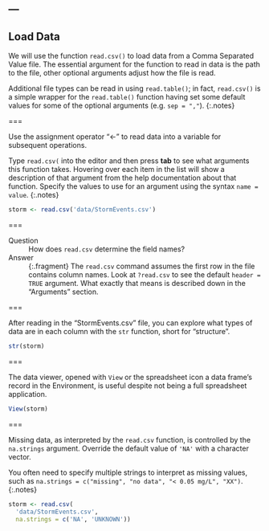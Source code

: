 ---
---

## Load Data

We will use the function `read.csv()` to load data from a Comma Separated Value
file. The essential argument for the function to read in data is the path to the
file, other optional arguments adjust how the file is read.

Additional file types can be read in using `read.table()`; in fact, `read.csv()`
is a simple wrapper for the `read.table()` function having set some default
values for some of the optional arguments (e.g. `sep = ","`).
{:.notes}

===

Use the assignment operator "<-" to read data into a variable for
subsequent operations.

Type `read.csv(` into the editor and then press **tab** to see what arguments
this function takes. Hovering over each item in the list will show a description
of that argument from the help documentation about that function. Specify the
values to use for an argument using the syntax `name = value`.
{:.notes}

```r
storm <- read.csv('data/StormEvents.csv')
```

===

Question
: How does `read.csv` determine the field names?

Answer
: {:.fragment} The `read.csv` command assumes the first row in the file contains
column names. Look at `?read.csv` to see the default `header = TRUE` argument.
What exactly that means is described down in the "Arguments" section.

===

After reading in the "StormEvents.csv" file, you can explore what types of data
are in each column with the `str` function, short for "structure".

```r
str(storm)
```

===

The data viewer, opened with `View` or the spreadsheet icon a data frame's record
in the Environment, is useful despite not being a full spreadsheet application.

```r
View(storm)
```

===

Missing data, as interpreted by the `read.csv` function, is controlled by the
`na.strings` argument. Override the default value of `'NA'` with a character
vector.

You often need to specify multiple strings to interpret as missing values, such
as `na.strings = c("missing", "no data", "< 0.05 mg/L", "XX")`.
{:.notes}

```r
storm <- read.csv(
  'data/StormEvents.csv',
  na.strings = c('NA', 'UNKNOWN'))
``` 

